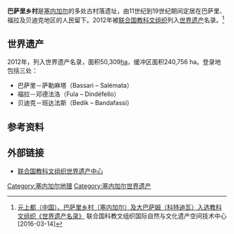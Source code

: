 {{世界遗产概要表
|site_img = File:DindefeloVillage.jpg
|site_img_capt = 巴萨里乡村
|site_img_width = 275px
|zh_name =  巴萨里乡村：巴萨里、福拉、贝迪克的文化景观
|en_name = Bassari Country : Bassari, Fula and Bedik Cultural Landscapes
|fr_name = Pays Bassari : Paysages Culturels Bassari, Peul et Bédik
| country = {{SEN}}
| Region = 非洲
|area = 50,309 [[公顷|ha]]
|criterion_c = (3), (5), (6)
|rg_year = 2012年
|ex_rg_year = 
|remarks = 
|url_no = 1407
|map_img =
|map_img_width = 275px
|}}
'''巴萨里乡村'''是[[塞内加尔|塞内加尔]]的多处古村落遗址，由11世纪到19世纪期间定居在巴萨里、福拉及贝迪克地区的人民留下。2012年被[[联合国教科文组织|联合国教科文组织]]列入[[世界遗产|世界遗产]]名录。<ref>[http://www.unesco-hist.org/zh-cn/news/76.html 元上都（中国）、巴萨里乡村（塞内加尔）及大巴萨姆（科特迪瓦）入选教科文组织《世界遗产名录》 ] {{Wayback|url=http://www.unesco-hist.org/zh-cn/news/76.html |date=20190818071811 }}  联合国科教文组织国际自然与文化遗产空间技术中心 [2016-03-14]</ref>

==世界遗产==
2012年，列入世界遗产名录，面积50,309[[公顷|ha]]，缓冲区面积240,756 ha。登录地包括三处：
*巴萨里－萨勒麻塔（Bassari – Salémata）
*福拉－邓德法洛（Fula – Dindéfello）
*贝迪克－班达法斯（Bedik – Bandafassi）

{{世界遗产基准|3|5|6}}

==参考资料==
{{reflist}}

==外部链接==
*[http://whc.unesco.org/en/list/1407 联合国教科文组织世界遗产中心] {{Wayback|url=http://whc.unesco.org/en/list/1407 |date=20181224214958 }}

{{塞内加尔世界遗产}}
{{coord|12|35|36|N|12|50|45|W|display=title}}
[[Category:塞内加尔地理|Category:塞内加尔地理]]
[[Category:塞内加尔世界遗产|Category:塞内加尔世界遗产]]